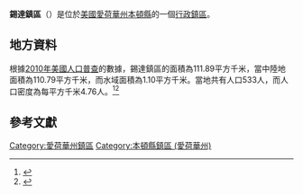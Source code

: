 {{noteTA
|G1=USState
|G2=地名
|G3=Unit
}}
{{Infobox settlement
|official_name            = 錫達鎮區
|native_name = Cedar Township
|settlement_type          = [[行政鎮區|行政鎮區]]
|image_skyline            = 
|imagesize                = 
|image_map                = Map highlighting Cedar Township, Benton County, Iowa.svg
|mapsize                  = 250px
|pushpin_map  =USA Iowa
|pushpin_label = 錫達鎮區
|pushpin_label_position   = top
|pushpin_map_caption      = 錫達鎮區在愛荷華州的位置
|subdivision_type         = [[世界政區索引|國家]]
|subdivision_type1        = [[美国州份|州份]]
|subdivision_type2        = [[愛荷華州行政区划|縣]]
|subdivision_name         = [[美国|美国]]
|subdivision_name1        = [[愛荷華州|愛荷華州]]
|subdivision_name2        = [[本頓縣_(愛荷華州)|本頓縣]]
|elevation_ft             = 837
|elevation_m              = 255
|timezone                 = [[北美中部時區|北美中部時區]]
|area_total_km2           = 111.89
|area_land_km2            = 110.79
|area_water_km2           = 1.10
|area_total_sq_mi         = 
|area_land_sq_mi          = 
|area_water_sq_mi         = 
|population_as_of         = [[2010年美國人口普查|2010]]
|population_footnotes     = 
|population_total         = 533
|population_density_km2   = auto
|population_density_sq_mi = auto
|utc_offset               = -6
|coordinates              = {{coord|42|04|56|N|92|06|49|W|type:city_region:US-AL_source:GNS-enwiki|display=inline,title}}
| coor_pinpoint           = 
| coordinates_footnotes   = 
|timezone_DST             = CDT
|utc_offset_DST           = -5
|postal_code_type         = [[美國郵區編號|郵區編號]]
|postal_code              = 50651, 52313, 52349
|area_code                = {{link-en|电话区号319|Area code 319|319}}
|blank_name = [[地名信息系统|GNIS ID]]
|blank_info = 467548
}}
'''錫達鎮區'''（{{lang-en|Cedar Township}}）是位於[[美國|美國]][[愛荷華州|愛荷華州]][[本頓縣_(愛荷華州)|本頓縣]]的一個[[行政鎮區|行政鎮區]]。

== 地方資料 ==
根據[[2010年美國人口普查|2010年美國人口普查]]的數據，錫達鎮區的面積為111.89平方千米，當中陸地面積為110.79平方千米，而水域面積為1.10平方千米。當地共有人口533人，而人口密度為每平方千米4.76人。<ref name="GR8">{{cite web|url=http://factfinder2.census.gov|publisher=[[美国人口调查局|美国人口调查局]]|accessdate=2011-05-14|title=American FactFinder|archive-date=2013-09-11|archive-url=https://web.archive.org/web/20130911234518/http://factfinder2.census.gov/|dead-url=no}}</ref><ref>{{cite web|url=https://www.citypopulation.de/en/usa/iowa/admin/|title=USA: Iowa (Counties and Townships) - City Population}}</ref>

== 參考文獻 ==
{{reflist}}

{{本頓縣 (愛荷華州)}}

{{DEFAULTSORT:Cedar Township}}
[[Category:愛荷華州鎮區|Category:愛荷華州鎮區]]
[[Category:本頓縣鎮區_(愛荷華州)|Category:本頓縣鎮區 (愛荷華州)]]

{{Iowa-geo-stub}}